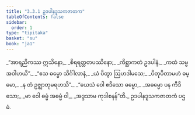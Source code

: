 ```yaml
---
title: "3.3.1 ဥဒပါနဒူသကဇာတက"
tableOfContents: false
sidebar:
  order: 1
type: "tipitaka"
basket: "su"
book: "ja1"
---
```



<DynamicBreadcrumb />

<Division number="61" book="ja1">

<Paragraph number="754" type="verses" book="ja1">
_“အာရညိကဿ ဣသိနော,_  
_စိရရတ္တတပဿိနော;_  
_ကိစ္ဆာကတံ ဥဒပါနံ,_  
_ကထံ သမ္မ အဝါဟယိ”._  

</Paragraph>

</Division>
<Division number="62" book="ja1">

<Paragraph number="755" type="verses" book="ja1">
_“ဧသ ဓမ္မော သိင်္ဂါလာနံ,_  
_ယံ ပိတွာ ဩဟဒါမသေ;_  
_ပိတုပိတာမဟံ ဓမ္မော,_  
_န တံ ဥဇ္ဈာတုမရဟသိ”._  

</Paragraph>

</Division>
<Division number="63" book="ja1">

<Paragraph number="756" type="verses" book="ja1">
_“ယေသံ ဝေါ ဧဒိသော ဓမ္မော,_  
_အဓမ္မော ပန ကီဒိသော;_  
_မာ ဝေါ ဓမ္မံ အဓမ္မံ ဝါ,_  
_အဒ္ဒသာမ ကုဒါစနန်”တိ._  


</Paragraph>
</Division>

<Paragraph number="757" type="center" book="ja1">
ဥဒပါနဒူသကဇာတကံ ပဌမံ.
</Paragraph>